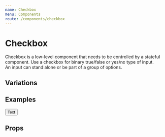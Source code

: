 ```yaml
---
name: Checkbox
menu: Components
route: /components/checkbox
---
```




# Checkbox

Checkbox is a low-level component that needs to be controlled by a stateful component. Use a checkbox for binary true/false or yes/no type of input. An input can stand alone or be part of a group of options.

## Variations

## Examples


  <button>Text</button>


## Props

